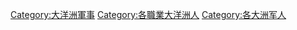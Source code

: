 [[Category:大洋洲軍事|Category:大洋洲軍事]]
[[Category:各職業大洋洲人|Category:各職業大洋洲人]]
[[Category:各大洲军人|Category:各大洲军人]]
